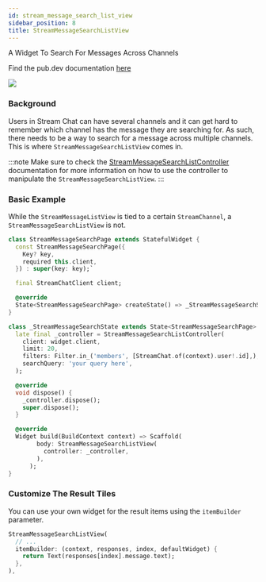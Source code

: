 ```yaml
---
id: stream_message_search_list_view
sidebar_position: 8
title: StreamMessageSearchListView
---
```


A Widget To Search For Messages Across Channels

Find the pub.dev documentation [here](https://pub.dev/documentation/stream_chat_flutter/latest/stream_chat_flutter/StreamMessageSearchListView-class.html)

![](../assets/message_search_list_view.png)

### Background

Users in Stream Chat can have several channels and it can get hard to remember which channel has the
message they are searching for. As such, there needs to be a way to search for a message across multiple
channels. This is where `StreamMessageSearchListView` comes in.

:::note
Make sure to check the [StreamMessageSearchListController](./stream_message_search_list_controller.mdx) documentation for more information on how to use the controller to manipulate the `StreamMessageSearchListView`.
:::

### Basic Example

While the `StreamMessageListView` is tied to a certain `StreamChannel`, a `StreamMessageSearchListView` is not.

```dart
class StreamMessageSearchPage extends StatefulWidget {
  const StreamMessageSearchPage({
    Key? key,
    required this.client,
  }) : super(key: key);`

  final StreamChatClient client;

  @override
  State<StreamMessageSearchPage> createState() => _StreamMessageSearchState();
}

class _StreamMessageSearchState extends State<StreamMessageSearchPage> {
  late final _controller = StreamMessageSearchListController(
    client: widget.client,
    limit: 20,
    filters: Filter.in_('members', [StreamChat.of(context).user!.id],),
    searchQuery: 'your query here',
  );

  @override
  void dispose() {
    _controller.dispose();
    super.dispose();
  }

  @override
  Widget build(BuildContext context) => Scaffold(
        body: StreamMessageSearchListView(
          controller: _controller,
        ),
      );
}
```

### Customize The Result Tiles

You can use your own widget for the result items using the `itemBuilder` parameter.

```dart
StreamMessageSearchListView(
  // ...
  itemBuilder: (context, responses, index, defaultWidget) {
    return Text(responses[index].message.text);
  },
),
```
